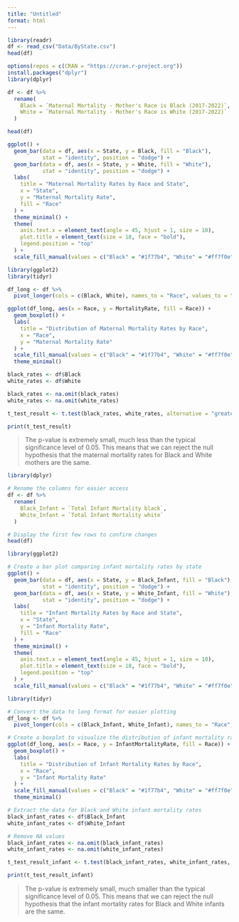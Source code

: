 ```yaml
---
title: "Untitled"
format: html
---
```


```r

library(readr)
df <- read_csv("Data/ByState.csv")
head(df)

```

```r

options(repos = c(CRAN = "https://cran.r-project.org"))
install.packages("dplyr")
library(dplyr)

```

```r

df <- df %>%
  rename(
    Black = `Maternal Mortality - Mother's Race is Black (2017-2022)`,
    White = `Maternal Mortality - Mother's Race is White (2017-2022)`
  )

head(df)

```

```r

ggplot() +
  geom_bar(data = df, aes(x = State, y = Black, fill = "Black"), 
           stat = "identity", position = "dodge") +
  geom_bar(data = df, aes(x = State, y = White, fill = "White"), 
           stat = "identity", position = "dodge") +
  labs(
    title = "Maternal Mortality Rates by Race and State",
    x = "State",
    y = "Maternal Mortality Rate",
    fill = "Race"
  ) +
  theme_minimal() +
  theme(
    axis.text.x = element_text(angle = 45, hjust = 1, size = 10),
    plot.title = element_text(size = 18, face = "bold"),
    legend.position = "top"
  ) +
  scale_fill_manual(values = c("Black" = "#1f77b4", "White" = "#ff7f0e"))


```


```r

library(ggplot2)
library(tidyr)

df_long <- df %>%
  pivot_longer(cols = c(Black, White), names_to = "Race", values_to = "MortalityRate")

ggplot(df_long, aes(x = Race, y = MortalityRate, fill = Race)) +
  geom_boxplot() +
  labs(
    title = "Distribution of Maternal Mortality Rates by Race",
    x = "Race",
    y = "Maternal Mortality Rate"
  ) +
  scale_fill_manual(values = c("Black" = "#1f77b4", "White" = "#ff7f0e")) +
  theme_minimal()

```

```r

black_rates <- df$Black
white_rates <- df$White

black_rates <- na.omit(black_rates)
white_rates <- na.omit(white_rates)

t_test_result <- t.test(black_rates, white_rates, alternative = "greater")

print(t_test_result)

```

> The p-value is extremely small, much less than the typical significance level of 0.05.
This means that we can reject the null hypothesis that the maternal mortality rates for Black and White mothers are the same.

```r

library(dplyr)

# Rename the columns for easier access
df <- df %>%
  rename(
    Black_Infant = `Total Infant Mortality black`,
    White_Infant = `Total Infant Mortality white`
  )

# Display the first few rows to confirm changes
head(df)

```

```r

library(ggplot2)

# Create a bar plot comparing infant mortality rates by state
ggplot() +
  geom_bar(data = df, aes(x = State, y = Black_Infant, fill = "Black"), 
           stat = "identity", position = "dodge") +
  geom_bar(data = df, aes(x = State, y = White_Infant, fill = "White"), 
           stat = "identity", position = "dodge") +
  labs(
    title = "Infant Mortality Rates by Race and State",
    x = "State",
    y = "Infant Mortality Rate",
    fill = "Race"
  ) +
  theme_minimal() +
  theme(
    axis.text.x = element_text(angle = 45, hjust = 1, size = 10),
    plot.title = element_text(size = 18, face = "bold"),
    legend.position = "top"
  ) +
  scale_fill_manual(values = c("Black" = "#1f77b4", "White" = "#ff7f0e"))

```

```r

library(tidyr)

# Convert the data to long format for easier plotting
df_long <- df %>%
  pivot_longer(cols = c(Black_Infant, White_Infant), names_to = "Race", values_to = "InfantMortalityRate")

# Create a boxplot to visualize the distribution of infant mortality rates by race
ggplot(df_long, aes(x = Race, y = InfantMortalityRate, fill = Race)) +
  geom_boxplot() +
  labs(
    title = "Distribution of Infant Mortality Rates by Race",
    x = "Race",
    y = "Infant Mortality Rate"
  ) +
  scale_fill_manual(values = c("Black" = "#1f77b4", "White" = "#ff7f0e")) +
  theme_minimal()

```

```r

# Extract the data for Black and White infant mortality rates
black_infant_rates <- df$Black_Infant
white_infant_rates <- df$White_Infant

# Remove NA values
black_infant_rates <- na.omit(black_infant_rates)
white_infant_rates <- na.omit(white_infant_rates)

t_test_result_infant <- t.test(black_infant_rates, white_infant_rates, alternative = "greater")

print(t_test_result_infant)

```

> The p-value is extremely small, much smaller than the typical significance level of 0.05.
This means that we can reject the null hypothesis that the infant mortality rates for Black and White infants are the same.

